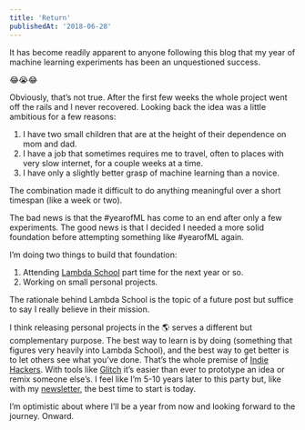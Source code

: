 ```yaml
---
title: 'Return'
publishedAt: '2018-06-28'
---
```


It has become readily apparent to anyone following this blog that my year of machine learning experiments has been an unquestioned success.

😂😭😂

Obviously, that’s not true. After the first few weeks the whole project went off the rails and I never recovered. Looking back the idea was a little ambitious for a few reasons:

1. I have two small children that are at the height of their dependence on mom and dad.
2. I have a job that sometimes requires me to travel, often to places with very slow internet, for a couple weeks at a time.
3. I have only a slightly better grasp of machine learning than a novice.

The combination made it difficult to do anything meaningful over a short timespan (like a week or two).

The bad news is that the #yearofML has come to an end after only a few experiments. The good news is that I decided I needed a more solid foundation before attempting something like #yearofML again.

I’m doing two things to build that foundation:

1. Attending [Lambda School](https://lambdaschool.com/) part time for the next year or so.
2. Working on small personal projects.

The rationale behind Lambda School is the topic of a future post but suffice to say I really believe in their mission.

I think releasing personal projects in the 🌎 serves a different but complementary purpose. The best way to learn is by doing (something that figures very heavily into Lambda School), and the best way to get better is to let others see what you’ve done. That’s the whole premise of [Indie Hackers](https://www.indiehackers.com/). With tools like [Glitch](https://glitch.com/) it’s easier than ever to prototype an idea or remix someone else’s. I feel like I’m 5-10 years later to this party but, like with my [newsletter](https://ofnote.substack.com/), the best time to start is today.

I’m optimistic about where I’ll be a year from now and looking forward to the journey. Onward.
